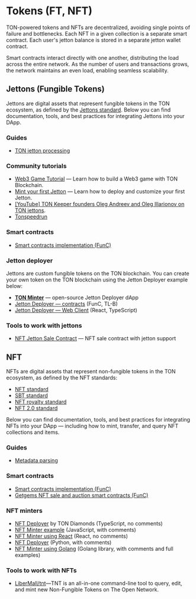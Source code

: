 

# Tokens (FT, NFT)

TON-powered tokens and NFTs are decentralized, avoiding single points of failure and bottlenecks.
Each NFT in a given collection is a separate smart contract. Each user's jetton balance is stored in a separate jetton wallet contract.

Smart contracts interact directly with one another, distributing the load across the entire network.
As the number of users and transactions grows, the network maintains an even load, enabling seamless scalability.

## Jettons (Fungible Tokens)

Jettons are digital assets that represent fungible tokens in the TON ecosystem, as defined by the [Jettons standard](https://github.com/ton-blockchain/TEPs/blob/master/text/0074-jettons-standard.md).
Below you can find documentation, tools, and best practices for integrating Jettons into your DApp.

### Guides

- [TON jetton processing](/v3/guidelines/dapps/asset-processing/jettons)

### Community tutorials

- [Web3 Game Tutorial](/v3/guidelines/dapps/tutorials/web3-game-example) — Learn how to build a Web3 game with TON Blockchain.
- [Mint your first Jetton](/v3/guidelines/dapps/tutorials/mint-your-first-token/) — Learn how to deploy and customize your first Jetton.
- [\[YouTube\] TON Keeper founders Oleg Andreev and Oleg Illarionov on TON jettons](https://www.youtube.com/watch?v=oEO29KmOpv4).
- [Tonspeedrun](https://tonspeedrun.tapps.ninja/)

### Smart contracts

- [Smart contracts implementation (FunC)](https://github.com/ton-blockchain/token-contract/)

### Jetton deployer

Jettons are custom fungible tokens on the TON blockchain. You can create your own token on the TON blockchain using the Jetton Deployer example below:

- **[TON Minter](https://minter.ton.org/)** — open-source Jetton Deployer dApp
- [Jetton Deployer — contracts](https://github.com/ton-defi-org/jetton-deployer-contracts) (FunC, TL-B)
- [Jetton Deployer — Web Client](https://github.com/ton-defi-org/jetton-deployer-webclient) (React, TypeScript)

### Tools to work with jettons

- [NFT Jetton Sale Contract](https://github.com/dvlkv/nft-jetton-sale-smc) — NFT sale contract with jetton support

## NFT

NFTs are digital assets that represent non-fungible tokens in the TON ecosystem, as defined by the NFT standards:

- [NFT standard](https://github.com/ton-blockchain/TEPs/blob/master/text/0062-nft-standard.md)
- [SBT standard](https://github.com/ton-blockchain/TEPs/blob/master/text/0085-sbt-standard.md)
- [NFT royalty standard](https://github.com/ton-blockchain/TEPs/blob/master/text/0066-nft-royalty-standard.md)
- [NFT 2.0 standard](/v3/documentation/dapps/assets/nft-2.0)

Below you can find documentation, tools, and best practices for integrating NFTs into your DApp — including how to mint, transfer, and query NFT collections and items.

### Guides

- [Metadata parsing](/v3/guidelines/dapps/asset-processing/nft-processing/metadata-parsing)

### Smart contracts

- [Smart contracts implementation (FunC)](https://github.com/ton-blockchain/token-contract/)
- [Getgems NFT sale and auction smart contracts (FunC)](https://github.com/getgems-io/nft-contracts)

### NFT minters

- [NFT Deployer](https://github.com/tondiamonds/ton-nft-deployer) by TON Diamonds (TypeScript, no comments)
- [NFT Minter example](https://github.com/ton-foundation/token-contract/tree/main/nft/web-example) (JavaScript, with comments)
- [NFT Minter using React](https://github.com/tonbuilders/tonbuilders-minter) (React, no comments)
- [NFT Deployer](https://github.com/anomaly-guard/nft-deployer) (Python, with comments)
- [NFT Minter using Golang](https://github.com/xssnick/tonutils-go#nft) (Golang library, with comments and full examples)

### Tools to work with NFTs

- [LiberMall/tnt](https://github.com/LiberMall/tnt)—TNT is an all-in-one command-line tool to query, edit, and mint new Non-Fungible Tokens on The Open Network.

<Feedback />
